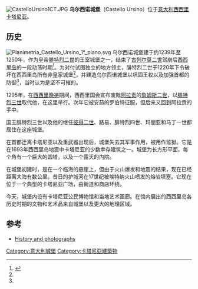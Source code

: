 [[Image:CastelloUrsino1CT.JPG|thumb]]
'''乌尔西诺城堡'''（Castello Ursino）位于[[意大利|意大利]][[西西里|西西里]][[卡塔尼亚|卡塔尼亚]]。

==历史==
[[File:Planimetria_Castello_Ursino_1°_piano.svg|thumb]]
乌尔西诺城堡建于约1239年至1250年，作为皇帝[[腓特烈二世|腓特烈二世]]的王室城堡之一，结束了[[古列尔莫二世|古列尔莫二世]]驾崩后[[西西里岛|西西里岛]]的一段动荡时期<ref name="Hindley">{{Cite book|author=Hindley, Geoffrey|date=1968|title=Castles of Europe|series=Great Buildings of the World|publisher=Paul Hamlyn|location=Feltham, Middlesex, England|page=149|isbn=978-0-600-01635-9}}</ref>。为对付试图独立的地方领主，腓特烈二世于1220年下令破坏在西西里岛所有非皇家城堡<ref name="Hindley" />，并建造乌尔西诺城堡以巩固王权以及加强首都的防御<ref name="Hindley" />，当时认为是坚不可摧的。

1295年，在[[西西里晚祷|西西里晚祷]]期间，西西里国会宣布废黜[[阿拉贡|阿拉贡]]的[[詹姆斯二世|詹姆斯二世]]，以[[腓特烈三世|腓特烈三世]]取代他，在这里举行。次年它被安茹的罗伯特征服，但后来又回到阿拉贡的手中。

国王腓特烈三世以及他的继任[[彼得二世|彼得二世]]、路易、腓特烈四世、玛丽亚和马丁一世都居住在这座城堡。

在首都迁离卡塔尼亚以及重武器出现后，城堡失去其军事作用，被用作监狱。它是在1693年西西里岛地震中卡塔尼亚的少数幸存建筑之一。城堡为长方形平面，每个角有一个巨大的圆塔，以及一个露天的内院。

在城堡初建时，是在一个临海的悬崖上，但由于火山爆发和地震的结果，现在已经距离大海有数公里。昔日的护城河在17世纪被埃特纳火山喷发的熔岩填塞。它现在位于一个典型的卡塔尼亚广场，由街道和商店环绕。

今天，城堡内设有卡塔尼亚公民博物馆和当地艺术画廊。在馆内展出的西西里岛各历史时期的文物和艺术品来自城堡以及更大的地理区域。

==参考==
{{Reflist}}
*[https://web.archive.org/web/20090416094610/http://icastelli.it/regioni/sicilia/catania/ursino.html History and photographs] {{it icon}}

{{coord|37|29|56|N|15|05|05|E|display=title|region:IT_type:landmark_source:dewiki}}
[[Category:意大利城堡|Category:意大利城堡]]
[[Category:卡塔尼亞建築物|Category:卡塔尼亞建築物]]